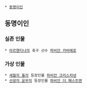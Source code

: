  * [[동명이인]]

== 동명이인 ==
=== 실존 인물 ===
 * [[아르헨티나]]의 축구 선수 [[파비안 카바예로]]

=== 가상 인물 ===
 * [[세월의 돌]]의 등장인물 [[파비안 크리스차넨]]
 * [[선광의 윤무]]의 등장인물 [[파비안 더 패스트맨]]

